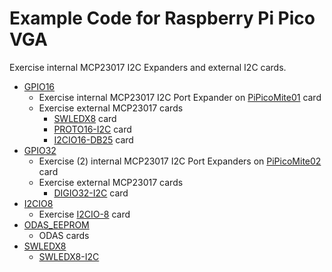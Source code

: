 = Example Code for Raspberry Pi Pico VGA =

Exercise internal MCP23017 I2C Expanders and external I2C cards.

* [https://github.com/land-boards/RasPiPico/tree/main/PicoMite_MMBASIC/PicoMite_VGA/Land%20Boards%20BASIC%20Programs/lbcards/GPIO16 GPIO16]
** Exercise internal MCP23017 I2C Port Expander on [http://land-boards.com/blwiki/index.php?title=PiPicoMite01 PiPicoMite01] card
** Exercise external MCP23017 cards
*** [http://land-boards.com/blwiki/index.php?title=SWLEDX8 SWLEDX8] card
*** [http://land-boards.com/blwiki/index.php?title=PROTO16-I2C PROTO16-I2C] card
*** [http://land-boards.com/blwiki/index.php?title=I2CIO16-DB25 I2CIO16-DB25] card
* [https://github.com/land-boards/RasPiPico/tree/main/PicoMite_MMBASIC/PicoMite_VGA/Land%20Boards%20BASIC%20Programs/lbcards/GPIO32 GPIO32]
** Exercise (2) internal MCP23017 I2C Port Expanders on [http://land-boards.com/blwiki/index.php?title=PiPicoMite02 PiPicoMite02] card
** Exercise external MCP23017 cards
*** [http://land-boards.com/blwiki/index.php?title=DIGIO32-I2C DIGIO32-I2C] card
* [https://github.com/land-boards/RasPiPico/tree/main/PicoMite_MMBASIC/PicoMite_VGA/Land%20Boards%20BASIC%20Programs/lbcards/I2CIO8 I2CIO8]
** Exercise [http://land-boards.com/blwiki/index.php?title=I2CIO-8 I2CIO-8] card
* [https://github.com/land-boards/RasPiPico/tree/main/PicoMite_MMBASIC/PicoMite_VGA/Land%20Boards%20BASIC%20Programs/lbcards/ODAS_EEPROM ODAS_EEPROM]
** ODAS cards
* [https://github.com/land-boards/RasPiPico/tree/main/PicoMite_MMBASIC/PicoMite_VGA/Land%20Boards%20BASIC%20Programs/lbcards/SWLEDX8 SWLEDX8]
** [http://land-boards.com/blwiki/index.php?title=SWLEDX8-I2C SWLEDX8-I2C] 
